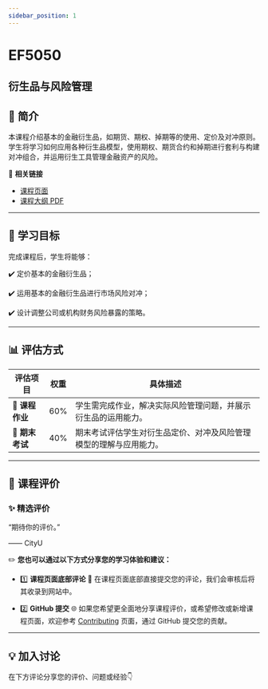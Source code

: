 ```yaml
---
sidebar_position: 1
---
```


# EF5050
## 衍生品与风险管理

## **📘 简介**
本课程介绍基本的金融衍生品，如期货、期权、掉期等的使用、定价及对冲原则。学生将学习如何应用各种衍生品模型，使用期权、期货合约和掉期进行套利与构建对冲组合，并运用衍生工具管理金融资产的风险。

🔗 **相关链接**
- [课程页面](https://www.cityu.edu.hk/catalogue/pg/202526/course/EF5050.htm)
- [课程大纲 PDF](https://www.cityu.edu.hk/catalogue/pg/202526/course/EF5050.pdf)

---

## **🎯 学习目标**

完成课程后，学生将能够：

✔️ 定价基本的金融衍生品；

✔️ 运用基本的金融衍生品进行市场风险对冲；

✔️ 设计调整公司或机构财务风险暴露的策略。

---

## **📊 评估方式**

| **评估项目**          | **权重** | **具体描述**                                                                                       |
|----------------------|---------|---------------------------------------------------------------------------------------------------|
| **📄 课程作业**       | 60%     | 学生需完成作业，解决实际风险管理问题，并展示衍生品的运用能力。                                   |
| **📝 期末考试**       | 40%     | 期末考试评估学生对衍生品定价、对冲及风险管理模型的理解与应用能力。                                |

---

## **💬 课程评价**

### ✨ **精选评价**
<div className={commentStyles.commentBox}>
    <p className={commentStyles.commentText}>
        “期待你的评价。”
    </p>
    <p className={commentStyles.commentAuthor}>—— CityU</p>
</div>

✏️ **您也可以通过以下方式分享您的学习体验和建议：**

- 1️⃣ **课程页面底部评论**
💬 在课程页面底部直接提交您的评论，我们会审核后将其收录到网站中。

- 2️⃣ **GitHub 提交**
🌐 如果您希望更全面地分享课程评价，或希望修改或新增课程页面，欢迎参考 [Contributing](/contributing) 页面，通过 GitHub 提交您的贡献。



---

## **💡 加入讨论**

在下方评论分享您的评价、问题或经验👇
<Utterances />
